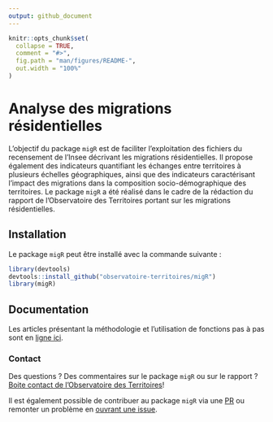 ```yaml
---
output: github_document
---
```


<!-- README.md is generated from README.Rmd. Please edit that file -->

```r
knitr::opts_chunk$set(
  collapse = TRUE,
  comment = "#>",
  fig.path = "man/figures/README-",
  out.width = "100%"
)
```
# Analyse des migrations résidentielles

L'objectif du package `migR` est de faciliter l'exploitation des fichiers du recensement de l'Insee décrivant les migrations résidentielles. Il propose également des indicateurs quantifiant les échanges entre territoires à plusieurs échelles géographiques, ainsi que des indicateurs caractérisant l'impact des migrations dans la composition socio-démographique des territoires.
Le package `migR` a été réalisé dans le cadre de la rédaction du rapport de l'Observatoire des Territoires portant sur les migrations résidentielles.

## Installation

Le package `migR` peut être installé avec la commande suivante :

```r
library(devtools)
devtools::install_github("observatoire-territoires/migR")
library(migR)
```


## Documentation

Les articles présentant la méthodologie et l'utilisation de fonctions pas à pas sont en [ligne ici](https://observatoire-territoires.github.io/migR/index.html).


### Contact

Des questions ? Des commentaires sur le package `migR` ou sur le rapport ? [Boite contact de l'Observatoire des Territoires](mailto:observatoire@cget.gouv.fr)!

Il est également possible de contribuer au package `migR` via une [PR](https://github.com/observatoire-territoires/migR/pulls) ou remonter un problème en [ouvrant une issue](https://github.com/observatoire-territoires/migR/issues).
